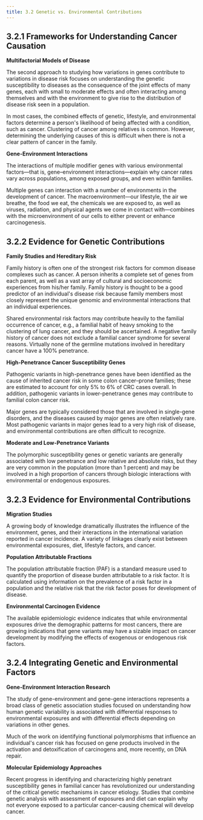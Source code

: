 ```yaml
---
title: 3.2 Genetic vs. Environmental Contributions
---
```



## 3.2.1 Frameworks for Understanding Cancer Causation

**Multifactorial Models of Disease**

The second approach to studying how variations in genes contribute to variations in disease risk focuses on understanding the genetic susceptibility to diseases as the consequence of the joint effects of many genes, each with small to moderate effects and often interacting among themselves and with the environment to give rise to the distribution of disease risk seen in a population.

In most cases, the combined effects of genetic, lifestyle, and environmental factors determine a person's likelihood of being affected with a condition, such as cancer. Clustering of cancer among relatives is common. However, determining the underlying causes of this is difficult when there is not a clear pattern of cancer in the family.

**Gene-Environment Interactions**

The interactions of multiple modifier genes with various environmental factors—that is, gene–environment interactions—explain why cancer rates vary across populations, among exposed groups, and even within families.

Multiple genes can interaction with a number of environments in the development of cancer. The macroenvironment—our lifestyle, the air we breathe, the food we eat, the chemicals we are exposed to, as well as viruses, radiation, and physical agents we come in contact with—combines with the microenvironment of our cells to either prevent or enhance carcinogenesis.

## 3.2.2 Evidence for Genetic Contributions

**Family Studies and Hereditary Risk**

Family history is often one of the strongest risk factors for common disease complexes such as cancer. A person inherits a complete set of genes from each parent, as well as a vast array of cultural and socioeconomic experiences from his/her family. Family history is thought to be a good predictor of an individual's disease risk because family members most closely represent the unique genomic and environmental interactions that an individual experiences.

Shared environmental risk factors may contribute heavily to the familial occurrence of cancer, e.g., a familial habit of heavy smoking to the clustering of lung cancer, and they should be ascertained. A negative family history of cancer does not exclude a familial cancer syndrome for several reasons. Virtually none of the germline mutations involved in hereditary cancer have a 100% penetrance.

**High-Penetrance Cancer Susceptibility Genes**

Pathogenic variants in high-penetrance genes have been identified as the cause of inherited cancer risk in some colon cancer–prone families; these are estimated to account for only 5% to 6% of CRC cases overall. In addition, pathogenic variants in lower-penetrance genes may contribute to familial colon cancer risk.

Major genes are typically considered those that are involved in single-gene disorders, and the diseases caused by major genes are often relatively rare. Most pathogenic variants in major genes lead to a very high risk of disease, and environmental contributions are often difficult to recognize.

**Moderate and Low-Penetrance Variants**

The polymorphic susceptibility genes or genetic variants are generally associated with low penetrance and low relative and absolute risks, but they are very common in the population (more than 1 percent) and may be involved in a high proportion of cancers through biologic interactions with environmental or endogenous exposures.

## 3.2.3 Evidence for Environmental Contributions

**Migration Studies**

A growing body of knowledge dramatically illustrates the influence of the environment, genes, and their interactions in the international variation reported in cancer incidence. A variety of linkages clearly exist between environmental exposures, diet, lifestyle factors, and cancer.

**Population Attributable Fractions**

The population attributable fraction (PAF) is a standard measure used to quantify the proportion of disease burden attributable to a risk factor. It is calculated using information on the prevalence of a risk factor in a population and the relative risk that the risk factor poses for development of disease.

**Environmental Carcinogen Evidence**

The available epidemiologic evidence indicates that while environmental exposures drive the demographic patterns for most cancers, there are growing indications that gene variants may have a sizable impact on cancer development by modifying the effects of exogenous or endogenous risk factors.

## 3.2.4 Integrating Genetic and Environmental Factors

**Gene-Environment Interaction Research**

The study of gene-environment and gene-gene interactions represents a broad class of genetic association studies focused on understanding how human genetic variability is associated with differential responses to environmental exposures and with differential effects depending on variations in other genes.

Much of the work on identifying functional polymorphisms that influence an individual's cancer risk has focused on gene products involved in the activation and detoxification of carcinogens and, more recently, on DNA repair.

**Molecular Epidemiology Approaches**

Recent progress in identifying and characterizing highly penetrant susceptibility genes in familial cancer has revolutionized our understanding of the critical genetic mechanisms in cancer etiology. Studies that combine genetic analysis with assessment of exposures and diet can explain why not everyone exposed to a particular cancer-causing chemical will develop cancer.
